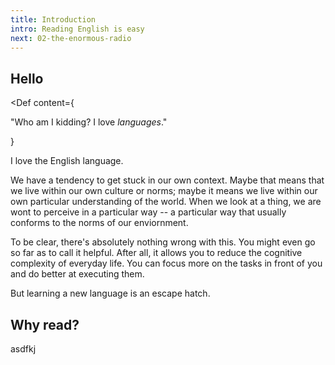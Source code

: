 ```yaml
---
title: Introduction
intro: Reading English is easy
next: 02-the-enormous-radio
---
```


## Hello

<Def
  content={
    <p>
      "Who am I kidding? I love <i>languages</i>."
    </p>
  }
>
  I love the English language.
</Def>

We have a tendency to get stuck in our own context. Maybe that means that we live within our own culture or norms; maybe it means we live within our own particular understanding of the world. When we look at a thing, we are wont to perceive in a particular way -- a particular way that usually conforms to the norms of our enviornment.

To be clear, there's absolutely nothing wrong with this. You might even go so far as to call it helpful. After all, it allows you to reduce the cognitive complexity of everyday life. You can focus more on the tasks in front of you and do better at executing them.

But learning a new language is an escape hatch.

## Why read?

asdfkj
